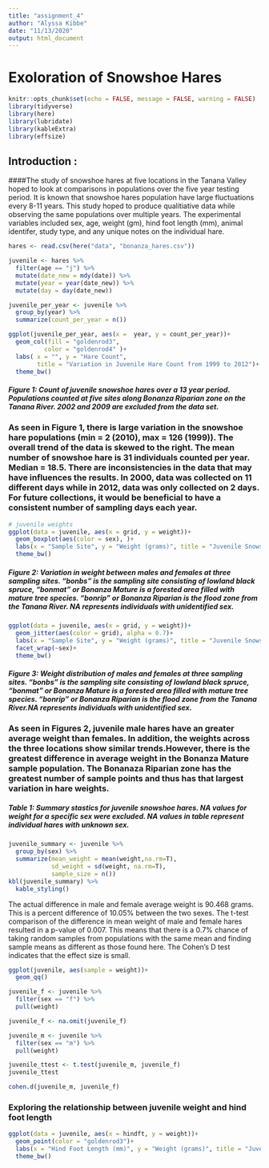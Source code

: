 ```yaml
---
title: "assignment_4"
author: "Alyssa Kibbe"
date: "11/13/2020"
output: html_document
---
```

# Exoloration of Snowshoe Hares
```r
knitr::opts_chunk$set(echo = FALSE, message = FALSE, warning = FALSE)
library(tidyverse)
library(here)
library(lubridate)
library(kableExtra)
library(effsize)
```
## Introduction : 
####The study of snowshoe hares at five locations in the Tanana Valley hoped to look at comparisons in populations over the five year testing period. It is known that snowshoe hares population have large fluctuations every 8-11 years. This study hoped to produce qualitiative data while observing the same populations over multiple years. The experimental variables included sex, age, weight (gm), hind foot length (mm), animal identifer, study type, and any unique notes on the individual hare.
```r
hares <- read.csv(here("data", "bonanza_hares.csv"))
```


```r
juvenile <- hares %>%
  filter(age == "j") %>% 
  mutate(date_new = mdy(date)) %>% 
  mutate(year = year(date_new)) %>% 
  mutate(day = day(date_new))

juvenile_per_year <- juvenile %>% 
  group_by(year) %>% 
  summarize(count_per_year = n())

ggplot(juvenile_per_year, aes(x =  year, y = count_per_year))+
  geom_col(fill = "goldenrod3",
          color = "goldenrod4" )+
  labs( x = "", y = "Hare Count", 
        title = "Variation in Juvenile Hare Count from 1999 to 2012")+
  theme_bw()


```


##### **Figure 1: Count of juvenile snowshoe hares over a 13 year period.** Populations counted at five sites along Bonanza Riparian zone on the Tanana River. 2002 and 2009 are excluded from the data set.  

### As seen in Figure 1, there is large variation in the snowshoe hare populations (min = 2 (2010), max = 126 (1999)). The overall trend of the data is skewed to the right. The mean number of snowshoe hare is 31 individuals counted per year. Median = 18.5. There are inconsistencies in the data that may have influences the results. In 2000, data was collected on 11 different days while in 2012, data was only collected on 2 days. For future collections, it would be beneficial to have a consistent number of sampling days each year.      

```r
# juvenile weights
ggplot(data = juvenile, aes(x = grid, y = weight))+
  geom_boxplot(aes(color = sex), )+
  labs(x = "Sample Site", y = "Weight (grams)", title = "Juvenile Snowshoe Hare Weight at Three Sampling Sites", colour = "Sex")+
  theme_bw()
```

##### **Figure 2: Variation in weight between males and females at three sampling sites.** "bonbs" is  the sampling site consisting of lowland black spruce, "bonmat" or Bonanza Mature is a forested area filled with mature tree species. "bonrip" or Bonanza Riparian is the flood zone from the Tanana River. NA represents individuals with unidentified sex.

```r
ggplot(data = juvenile, aes(x = grid, y = weight))+
  geom_jitter(aes(color = grid), alpha = 0.7)+
  labs(x = "Sample Site", y = "Weight (grams)", title = "Juvenile Snowshoe Hare Weight Distribution by Sex", colour = "Sampling Site")+
  facet_wrap(~sex)+
  theme_bw()
```



##### **Figure 3: Weight distribution of males and females at three sampling sites.** "bonbs" is  the sampling site consisting of lowland black spruce, "bonmat" or Bonanza Mature is a forested area filled with mature tree species. "bonrip" or Bonanza Riparian is the flood zone from the Tanana River.NA represents individuals with unidentified sex.

### As seen in Figures 2, juvenile male hares have an greater average weight than females. In addition, the weights across the three locations show similar trends.However, there is the greatest difference in average weight in the Bonanza Mature sample population. The Bonanaza Riparian zone has the greatest number of sample points and thus has that largest variation in hare weights. 


##### Table 1: **Summary stastics for juvenile snowshoe hares.** NA values for weight for a specific sex were excluded. NA values in table represent individual hares with unknown sex.
```r
juvenile_summary <- juvenile %>% 
  group_by(sex) %>% 
  summarize(mean_weight = mean(weight,na.rm=T),
            sd_weight = sd(weight, na.rm=T),
            sample_size = n())
kbl(juvenile_summary) %>% 
  kable_styling()
```

The actual difference in male and female average weight is 90.468 grams. This is a percent difference of 10.05% between the two sexes. The t-test comparison of the difference in mean weight of male and female hares resulted in a p-value of 0.007. This means that there is a 0.7% chance of taking random samples from populations with the same mean and finding sample means as different as those found here. The Cohen's D test indicates that the effect size is small.  

```r
ggplot(juvenile, aes(sample = weight))+
  geom_qq()
```


```r
juvenile_f <- juvenile %>% 
  filter(sex == "f") %>% 
  pull(weight)

juvenile_f <- na.omit(juvenile_f)

juvenile_m <- juvenile %>% 
  filter(sex == "m") %>% 
  pull(weight)

juvenile_ttest <- t.test(juvenile_m, juvenile_f)
juvenile_ttest

cohen.d(juvenile_m, juvenile_f)
```

### Exploring the relationship between juvenile weight and hind foot length

```r
ggplot(data = juvenile, aes(x = hindft, y = weight))+
  geom_point(color = "goldenrod3")+
  labs(x = "Hind Foot Length (mm)", y = "Weight (grams)", title = "Juvenile Snowshoe Hare Weight at Three Sampling Sites", colour = "Sex")+
  theme_bw()
```











